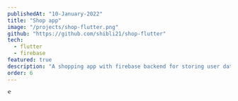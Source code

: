 ```yaml
---
publishedAt: "10-January-2022"
title: "Shop app"
image: "/projects/shop-flutter.png"
github: "https://github.com/shibli21/shop-flutter"
tech:
  - flutter
  - firebase
featured: true
description: "A shopping app with firebase backend for storing user data .Built this app during my flutter bootcamp"
order: 6
---
```


<Image
  alt="Shop app"
  src="/projects/shop-flutter.png"
  height="9"
  width="16"
  objectFit="cover"
  layout="responsive"
  priority
/>
